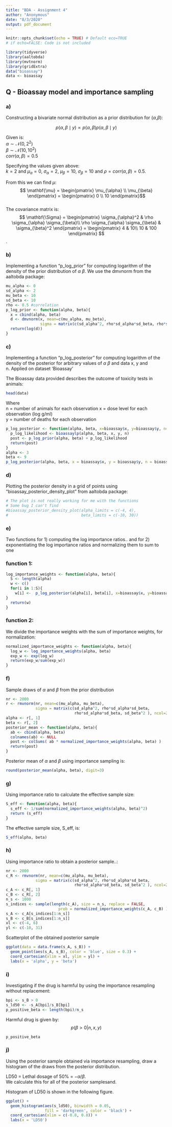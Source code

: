 ```yaml
---
title: "BDA - Assignment 4"
author: "Anonymous"
date: "8/3/2020"
output: pdf_document
---
```


```r
knitr::opts_chunk$set(echo = TRUE) # Default eco=TRUE
# if echo=FALSE: Code is not included
```
```r
library(tidyverse)
library(aaltobda)
library(mvtnorm)
library(gridExtra)
data("bioassay")
data <- bioassay
```

## Q - Bioassay model and importance sampling

### a) 
Constructing a bivariate normal distribution as a prior distribution for ($\alpha$,$\beta$):

$$
p(\alpha, \beta \mid y) \propto p(\alpha, \beta)p(\alpha, \beta \mid y)  
$$

Given is:   
$\alpha \sim \mathcal{N}(0,2^2)$  
$\beta \sim \mathcal{N}(10,10^2)$  
$corr(\alpha, \beta)=0.5$  

Specifying the values given above:    
$k=2$ and $\mu_{\alpha} =0$, $\sigma_{\alpha}=2$, $\mu_{\beta}=10$, $\sigma_{\beta}=10$ and $\rho= corr(\alpha,\beta)=0.5$. 

From this we can find $\mu$:  
$$ \mathbf{\mu} = \begin{pmatrix} \mu_{\alpha} \\ \mu_{\beta} \end{pmatrix} =  \begin{pmatrix} 0 \\ 10 \end{pmatrix}$$  
The covariance matrix is:  
$$ \mathbf{\Sigma} = \begin{pmatrix} \sigma_{\alpha}^2 & \rho \sigma_{\alpha} \sigma_{\beta}\\ \rho \sigma_{\alpha} \sigma_{\beta} & \sigma_{\beta}^2 \end{pmatrix} = \begin{pmatrix}  4 & 10\\ 10 & 100 \end{pmatrix}  $$ .


### b)
Implementing a function "p_log_prior" for computing logarithm of the density of the prior distribution of $\alpha$ $\beta$. We use the dmvnorm from the aaltobda package:

```r
mu_alpha <- 0
sd_alpha <- 2
mu_beta <- 10
sd_beta <- 10
rho <- 0.5 #correlation
p_log_prior <- function(alpha, beta){
  x = cbind(alpha, beta)
  d <- dmvnorm(x, mean=c(mu_alpha, mu_beta), 
               sigma = matrix(c(sd_alpha^2, rho*sd_alpha*sd_beta, rho*sd_alpha*sd_beta, sd_beta^2 ), ncol=2))
  return(log(d))
}

```


### c)
Implementing a function "p_log_posterior" for computing logarithm of the density of the posterior for arbitrary values of $\alpha$ $\beta$ and data x, y and n. Applied on dataset 'Bioassay'

The Bioassay data provided describes the outcome of toxicity tests in animals:
```r
head(data)
```
Where  
n = number of animals for each observation
x = dose level for each observation (log g/ml)  
y = number of deaths for each observation

```r
p_log_posterior <- function(alpha, beta, x=bioassay$x, y=bioassay$y, n=bioassay$n){
  p_log_likelihood <- bioassaylp(alpha, beta, x, y, n)
  post <- p_log_prior(alpha, beta) + p_log_likelihood
  return(post)
}
alpha <- 3
beta <- 9
p_log_posterior(alpha, beta, x = bioassay$x, y = bioassay$y, n = bioassay$n)
```

### d)
Plotting the posterior density in a grid of points using "bioassay_posterior_density_plot" from aaltobda package:  

```r
# The plot is not really working for me with the functions
# Some bug I can't find
#bioassay_posterior_density_plot(alpha_limits = c(-4, 4),
#                                beta_limits = c(-10, 30)) 
```


### e)
Two functions for 1) computing the log importance ratios.. and for 2) exponentiating the log importance ratios and normalizing them to sum to one

### function 1: 
```r
log_importance_weights <- function(alpha, beta){
  S <- length(alpha)
  w <- c()
  for(i in 1:S){
    w[i] <-  p_log_posterior(alpha[i], beta[i], x=bioassay$x, y=bioassay$y, n=bioassay$n) - p_log_prior(alpha[i], beta[i]) 
}  
  return(w)
} 
```

### function 2:
We divide the importance weights with the sum of importance weights, for normalization:
 
```r
normalized_importance_weights <- function(alpha, beta){
  log_w <- log_importance_weights(alpha, beta)
  exp_w <- exp(log_w)
  return(exp_w/sum(exp_w))
}
```

### f)
Sample draws of $\alpha$ and $\beta$ from the prior distribution

```r
nr <- 2000
r <- rmvnorm(nr, mean=c(mu_alpha, mu_beta),
             sigma = matrix(c(sd_alpha^2, rho*sd_alpha*sd_beta,
                              rho*sd_alpha*sd_beta, sd_beta^2 ), ncol=2))
alpha <- r[, 1]
beta <- r[, 2]
posterior_mean <- function(alpha, beta){
  ab <- cbind(alpha, beta)
  colnames(ab) <- NULL
  post <- colSums( ab * normalized_importance_weights(alpha, beta) )
  return(post)
}
```

Posterior mean of $\alpha$ and $\beta$ using importance sampling is: 

```r
round(posterior_mean(alpha, beta), digit=3)
```

### g)
Using importance ratio to calculate the effective sample size:

```r
S_eff <- function(alpha, beta){
  s_eff <- 1/sum(normalized_importance_weights(alpha, beta)^2)
  return (s_eff)
}
```

The effective sample size, S_eff, is: 
```r
S_eff(alpha, beta)
```

### h)
Using importance ratio to obtain a posterior sample..:

```r
nr <- 2000
c_R <- rmvnorm(nr, mean=c(mu_alpha, mu_beta),
             sigma = matrix(c(sd_alpha^2, rho*sd_alpha*sd_beta,
                              rho*sd_alpha*sd_beta, sd_beta^2 ), ncol=2)) 
c_A <- c_R[, 1]
c_B <- c_R[, 2]
n_s <- 1000
s_indices <- sample(length(c_A), size = n_s, replace = FALSE, 
                       prob = normalized_importance_weights(c_A, c_B) )
s_A <- c_A[s_indices[1:n_s]]
s_B <- c_B[s_indices[1:n_s]]
xl <- c(-4, 6)
yl <- c(-10, 31)
```

Scatterplot of the obtained posterior sample
```r
ggplot(data = data.frame(s_A, s_B)) +
  geom_point(aes(s_A, s_B), color = 'blue', size = 0.3) +
  coord_cartesian(xlim = xl, ylim = yl) +
  labs(x = 'alpha', y = 'beta')
```

### i)
Investigating if the drug is harmful by using the importance resampling without replacement:

```r
bpi <- s_B > 0
s_ld50 <- -s_A[bpi]/s_B[bpi]
p_positive_beta <- length(bpi)/n_s
```

Harmful drug is given by:  
$$p(\beta>0 | n,x,y)$$ 
```r
p_positive_beta
```


### j) 
Using the posterior sample obtained via importance resampling, draw a histogram of the draws from the posterior distribution. 

LD50 = Lethal dosage of 50% =  $-\alpha/\beta$.   
We calculate this for all of the posterior samplesand.

Histogram of LD50 is shown in the following figure. 
```r
ggplot() +
  geom_histogram(aes(s_ld50), binwidth = 0.05,
                 fill = 'darkgreen', color = 'black') +
  coord_cartesian(xlim = c(-0.8, 0.8)) +
  labs(x = 'LD50')
```